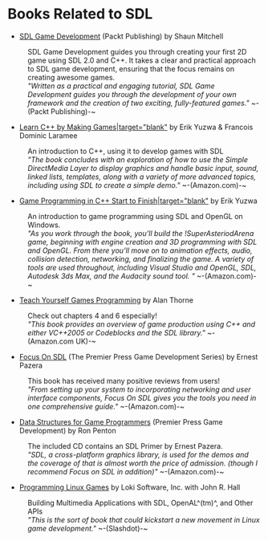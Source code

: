 = Books Related to SDL =

* [http://www.packtpub.com/simple-directmedia-layer-game-development/book SDL Game Development] (Packt Publishing) by Shaun Mitchell
: SDL Game Development guides you through creating your first 2D game using SDL 2.0 and C++. It takes a clear and practical approach to SDL game development, ensuring that the focus remains on creating awesome games.
: ''"Written as a practical and engaging tutorial, SDL Game Development guides you through the development of your own framework and the creation of two exciting, fully-featured games."'' ~-(Packt Publishing)-~

* [http://www.amazon.com/Learn-Making-Games-Charles-Programming/dp/1584504552/ref=sr_1_2?ie=UTF8&s=books&qid=1255150140&sr=8-2 Learn C++ by Making Games|target="blank"] by Erik Yuzwa & Francois Dominic Laramee
: An introduction to C++, using it to develop games with SDL
: ''"The book concludes with an exploration of how to use the Simple Direct<code></code>Media Layer to display graphics and handle basic input, sound, linked lists, templates, along with a variety of more advanced topics, including using SDL to create a simple demo."'' ~-(Amazon.com)-~

* [http://www.amazon.com/Game-Programming-Start-Finish-Development/dp/1584504323/ref=sr_1_1?ie=UTF8&s=books&qid=1255150140&sr=8-1 Game Programming in C++ Start to Finish|target="blank"] by Erik Yuzwa
: An introduction to game programming using SDL and OpenGL on Windows.
: ''"As you work through the book, you’ll build the !SuperAsteriodArena game, beginning with engine creation and 3D programming with SDL and OpenGL. From there you’ll move on to animation effects, audio, collision detection, networking, and finalizing the game. A variety of tools are used throughout, including Visual Studio and OpenGL, SDL, Autodesk 3ds Max, and the Audacity sound tool. "'' ~-(Amazon.com)-~

* [http://www.amazon.com/Teach-Yourself-Games-Programming-Computers/dp/0071544755 Teach Yourself Games Programming] by Alan Thorne
: Check out chapters 4 and 6 especially!
: ''"This book provides an overview of game production using C++ and either VC++2005 or Codeblocks and the SDL library."'' ~-(Amazon.com UK)-~

* [http://www.amazon.com/exec/obidos/ASIN/1592000304/acmorg-20 Focus On SDL] (The Premier Press Game Development Series) by Ernest Pazera
: This book has received many positive reviews from users!
: ''"From setting up your system to incorporating networking and user interface components, Focus On SDL gives you the tools you need in one comprehensive guide."'' ~-(Amazon.com)-~

* [http://www.amazon.com/Structures-Programmers-Premier-Press-Development/dp/1931841942/ref=sr_1_1?ie=UTF8&s=books&qid=1273790911&sr=1-1 Data Structures for Game Programmers] (Premier Press Game Development) by Ron Penton
: The included CD contains an SDL Primer by Ernest Pazera.
: ''"SDL, a cross-platform graphics library, is used for the demos and the coverage of that is almost worth the price of admission. (though I recommend Focus on SDL in addition)"'' ~-(Amazon.com)-~

* [http://www.nostarch.com/plg.htm Programming Linux Games] by Loki Software, Inc. with John R. Hall
: Building Multimedia Applications with SDL, OpenAL^(tm)^, and Other APIs
: ''"This is the sort of book that could kickstart a new movement in Linux game development."'' ~-(Slashdot)-~

